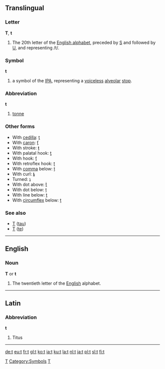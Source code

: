 {{see|T}}
==Translingual==
===Letter===
'''T''', '''t'''

#The 20th letter of the [[Wiktionary:About Roman script|English alphabet]], preceded by [[S]] and followed by [[U]], and representing /t/.

===Symbol===
'''t'''

#a symbol of the [[IPA]], representing a [[voiceless]] [[alveolar]] [[stop]].

===Abbreviation===
'''t'''
#[[tonne]]

===Other forms===
*With [[cedilla]]: [[ţ]]
*With [[caron]]: [[ť]]
*With stroke: [[ŧ]]
*With palatal hook: [[ƫ]]
*With hook: [[ƭ]]
*With retroflex hook: [[ʈ]]
*With [[comma]] below: [[ț]]
*With curl: [[ȶ]]
*Turned: [[ʇ]]
*With dot above: [[ṫ]]
*With dot below: [[ṭ]]
*With line below: [[ṯ]]
*With [[circumflex]] below: [[ṱ]]

===See also===
*[[Τ]] ([[tau]])
*[[Т]] ([[te]])
[[Category:Latin letters|T]]
[[Category:Symbols]]
[[Category:IPA symbols|T]]
----

==English==

===Noun===
'''T''' or '''t'''

#The twentieth letter of the [[English]] alphabet.
----

==Latin==
===Abbreviation===
'''t'''
#Titus
----

[[de:t]]
[[eu:t]]
[[fr:t]]
[[gl:t]]
[[ko:t]]
[[ia:t]]
[[ku:t]]
[[la:t]]
[[nl:t]]
[[ja:t]]
[[pl:t]]
[[sl:t]]
[[fi:t]]
